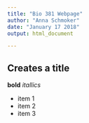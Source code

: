 ```yaml
---
title: "Bio 381 Webpage"
author: "Anna Schmoker"
date: "January 17 2018"
output: html_document

---
```


## Creates a title

**bold**
*itallics*

* item 1
* item 2
* item 3


